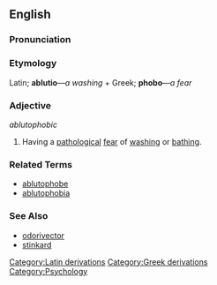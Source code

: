==English==

===Pronunciation===
{{substub}}

===Etymology===
Latin; '''ablutio'''&mdash;''a washing'' + Greek; '''phobo'''&mdash;''a fear''

===Adjective===
''ablutophobic''

# Having a [[pathology|pathological]] [[fear]] of [[wash|washing]] or [[bathe|bathing]].

===Related Terms===
* [[ablutophobe]]
* [[ablutophobia]]

===See Also===
* [[odorivector]]
* [[stinkard]]

[[Category:Latin derivations]]
[[Category:Greek derivations]]
[[Category:Psychology]]